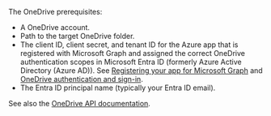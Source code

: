 The OneDrive prerequisites:

- A OneDrive account.
- Path to the target OneDrive folder.
- The client ID, client secret, and tenant ID for the Azure app that is registered with Microsoft Graph and assigned the correct OneDrive authentication scopes in Microsoft Entra ID (formerly Azure Active Directory (Azure AD)). See [Registering your app for Microsoft Graph](https://learn.microsoft.com/onedrive/developer/rest-api/getting-started/app-registration) and [OneDrive authentication and sign-in](https://learn.microsoft.com/onedrive/developer/rest-api/getting-started/msa-oauth).
- The Entra ID principal name (typically your Entra ID email).

See also the [OneDrive API documentation](https://docs.microsoft.com/onedrive/developer/rest-api/).